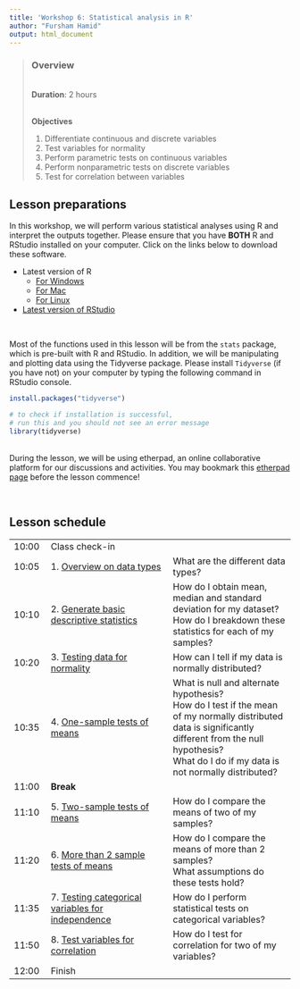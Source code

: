 ```yaml
---
title: 'Workshop 6: Statistical analysis in R'
author: "Fursham Hamid"
output: html_document
---
```


> ### Overview
><br />
> **Duration**: 2 hours
><br />
><br />
>
> **Objectives**
>
1) Differentiate continuous and discrete variables
2) Test variables for normality
3) Perform parametric tests on continuous variables
4) Perform nonparametric tests on discrete variables
5) Test for correlation between variables
><br />

## Lesson preparations
In this workshop, we will perform various statistical analyses using R and interpret
the outputs together. 
Please ensure that you have **BOTH** R and RStudio installed on your computer.
Click on the links below to download these software.

* Latest version of R 
    - [For Windows](https://cran.r-project.org/bin/windows/base/)
    - [For Mac](https://cran.r-project.org/bin/macosx/)
    - [For Linux](https://cran.r-project.org/bin/linux/)
        
* [Latest version of RStudio](https://rstudio.com/products/rstudio/download/)

<br/ >

Most of the functions used in this lesson will be from the `stats` package,
which is pre-built with R and RStudio. In addition, we will be manipulating
and plotting data using the Tidyverse package. Please install `Tidyverse` 
(if you have not) on your computer by typing the following command in RStudio
console.

```r
install.packages("tidyverse")

# to check if installation is successful,
# run this and you should not see an error message
library(tidyverse)
```

<br/ >
During the lesson, we will be using etherpad, an online collaborative platform
for our discussions and activities. You may bookmark this 
[etherpad page](https://etherpad.wikimedia.org/p/CDN-Statistics) before 
the lesson commence!

<br/ >

## Lesson schedule


||||
|:---|:------------|:------------|
|10:00| Class check-in | |
|10:05|1. [Overview on data types](https://statsandr.com/blog/variable-types-and-examples/) | What are the different data types? |
|10:10|2. [Generate basic descriptive statistics](https://statsandr.com/blog/descriptive-statistics-in-r/)| How do I obtain mean, median and standard deviation for my dataset? <br> How do I breakdown these statistics for each of my samples? |
|10:20|3. [Testing data for normality](http://www.sthda.com/english/wiki/normality-test-in-r) | How can I tell if my data is normally distributed? |
|10:35|4. [One-sample tests of means](http://www.sthda.com/english/wiki/one-sample-t-test-in-r) | What is null and alternate hypothesis? <br> How do I test if the mean of my normally distributed data is significantly different from the null hypothesis? <br> What do I do if my data is not normally distributed?  |
|11:00|**Break**||
|11:10|5. [Two-sample tests of means](http://www.sthda.com/english/wiki/unpaired-two-samples-t-test-in-r) |  How do I compare the means of two of my samples? |
|11:20|6. [More than 2 sample tests of means](http://www.sthda.com/english/wiki/one-way-anova-test-in-r) |  How do I compare the means of more than 2 samples? <br> What assumptions do these tests hold? |
|11:35|7. [Testing categorical variables for independence](http://www.sthda.com/english/wiki/chi-square-test-of-independence-in-r)|  How do I perform statistical tests on categorical variables? |
|11:50|8. [Test variables for correlation](http://www.sthda.com/english/wiki/correlation-test-between-two-variables-in-r)|  How do I test for correlation for two of my variables? |
|12:00|Finish| |


<br/ >
<br/ >



















